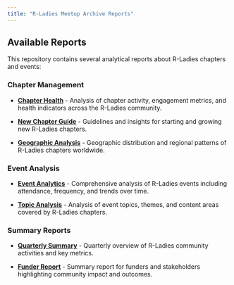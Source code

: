 ```yaml
---
title: "R-Ladies Meetup Archive Reports"
---
```


## Available Reports

This repository contains several analytical reports about R-Ladies chapters and events:

### Chapter Management

- **[Chapter Health](chapter-health.html)** - Analysis of chapter activity, engagement metrics, and health indicators across the R-Ladies community.

- **[New Chapter Guide](new-chapter-guide.html)** - Guidelines and insights for starting and growing new R-Ladies chapters.

- **[Geographic Analysis](geographic-analysis.html)** - Geographic distribution and regional patterns of R-Ladies chapters worldwide.

### Event Analysis

- **[Event Analytics](event-analytics.html)** - Comprehensive analysis of R-Ladies events including attendance, frequency, and trends over time.

- **[Topic Analysis](topic-analysis.html)** - Analysis of event topics, themes, and content areas covered by R-Ladies chapters.

### Summary Reports

- **[Quarterly Summary](reports/quarterly-summary.html)** - Quarterly overview of R-Ladies community activities and key metrics.

- **[Funder Report](reports/funder-report.html)** - Summary report for funders and stakeholders highlighting community impact and outcomes.

